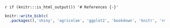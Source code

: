 
`r if (knitr:::is_html_output()) '# References {-}'`

```r
knitr::write_bib(c(
  .packages(),'shiny', 'agricolae', 'ggplot2', 'bookdown', 'knitr', 'rmarkdown', 'DT'), 'packages.bib')
```